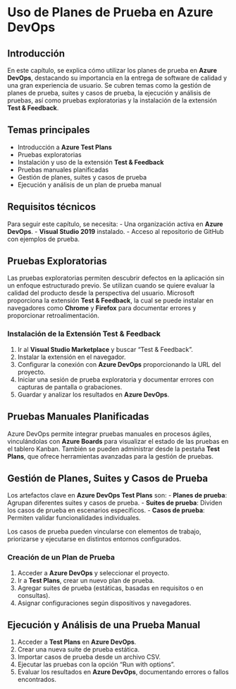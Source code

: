 # Uso de Planes de Prueba en Azure DevOps

## Introducción
En este capítulo, se explica cómo utilizar los planes de prueba en **Azure DevOps**, destacando su importancia en la entrega de software de calidad y una gran experiencia de usuario. Se cubren temas como la gestión de planes de prueba, suites y casos de prueba, la ejecución y análisis de pruebas, así como pruebas exploratorias y la instalación de la extensión **Test & Feedback**.

## Temas principales
- Introducción a **Azure Test Plans**
- Pruebas exploratorias
- Instalación y uso de la extensión **Test & Feedback**
- Pruebas manuales planificadas
- Gestión de planes, suites y casos de prueba
- Ejecución y análisis de un plan de prueba manual

## Requisitos técnicos
Para seguir este capítulo, se necesita:
- Una organización activa en **Azure DevOps**.
- **Visual Studio 2019** instalado.
- Acceso al repositorio de GitHub con ejemplos de prueba.

## **Pruebas Exploratorias**
Las pruebas exploratorias permiten descubrir defectos en la aplicación sin un enfoque estructurado previo. Se utilizan cuando se quiere evaluar la calidad del producto desde la perspectiva del usuario. Microsoft proporciona la extensión **Test & Feedback**, la cual se puede instalar en navegadores como **Chrome** y **Firefox** para documentar errores y proporcionar retroalimentación.

### Instalación de la Extensión **Test & Feedback**
1. Ir al **Visual Studio Marketplace** y buscar "Test & Feedback".
2. Instalar la extensión en el navegador.
3. Configurar la conexión con **Azure DevOps** proporcionando la URL del proyecto.
4. Iniciar una sesión de prueba exploratoria y documentar errores con capturas de pantalla o grabaciones.
5. Guardar y analizar los resultados en **Azure DevOps**.

## **Pruebas Manuales Planificadas**
Azure DevOps permite integrar pruebas manuales en procesos ágiles, vinculándolas con **Azure Boards** para visualizar el estado de las pruebas en el tablero Kanban. También se pueden administrar desde la pestaña **Test Plans**, que ofrece herramientas avanzadas para la gestión de pruebas.

## **Gestión de Planes, Suites y Casos de Prueba**
Los artefactos clave en **Azure DevOps Test Plans** son:
- **Planes de prueba**: Agrupan diferentes suites y casos de prueba.
- **Suites de prueba**: Dividen los casos de prueba en escenarios específicos.
- **Casos de prueba**: Permiten validar funcionalidades individuales.

Los casos de prueba pueden vincularse con elementos de trabajo, priorizarse y ejecutarse en distintos entornos configurados.

### Creación de un Plan de Prueba
1. Acceder a **Azure DevOps** y seleccionar el proyecto.
2. Ir a **Test Plans**, crear un nuevo plan de prueba.
3. Agregar suites de prueba (estáticas, basadas en requisitos o en consultas).
4. Asignar configuraciones según dispositivos y navegadores.

## **Ejecución y Análisis de una Prueba Manual**
1. Acceder a **Test Plans** en **Azure DevOps**.
2. Crear una nueva suite de prueba estática.
3. Importar casos de prueba desde un archivo CSV.
4. Ejecutar las pruebas con la opción "Run with options".
5. Evaluar los resultados en **Azure DevOps**, documentando errores o fallos encontrados.



